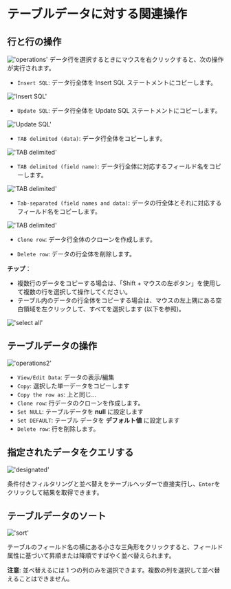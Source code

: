 # テーブルデータに対する関連操作

## 行と行の操作

!['operations'](/image/connection-manage/operations_data2.png)
データ行を選択するときにマウスを右クリックすると、次の操作が実行されます。

- `Insert SQL`: データ行全体を Insert SQL ステートメントにコピーします。

!['Insert SQL'](/image/connection-manage/Insert_SQL.png)

- `Update SQL`: データ行全体を Update SQL ステートメントにコピーします。

!['Update SQL'](/image/connection-manage/Update_SQL.png)

- `TAB delimited (data)`: データ行全体をコピーします。

!['TAB delimited'](/image/connection-manage/TAB_data.png)

- `TAB delimited (field name)`: データ行全体に対応するフィールド名をコピーします。

!['TAB delimited'](/image/connection-manage/TAB_field.png)

- `Tab-separated (field names and data)`: データの行全体とそれに対応するフィールド名をコピーします。

!['TAB delimited'](/image/connection-manage/TAB_all.png)

- `Clone row`: データ行全体のクローンを作成します。

- `Delete row`: データの行全体を削除します。

**チップ**：
- 複数行のデータをコピーする場合は、「Shift + マウスの左ボタン」を使用して複数の行を選択して操作してください。
- テーブル内のデータの行全体をコピーする場合は、マウスの左上隅にある空白領域を左クリックして、すべてを選択します (以下を参照)。

!['select all'](/image/connection-manage/selectAll.png)

## テーブルデータの操作

!['operations2'](/image/connection-manage/operations_data.png)

- `View/Edit Data`: データの表示/編集
- `Copy`: 選択した単一データをコピーします
- `Copy the row as`: 上と同じ...
- `Clone row`: 行データのクローンを作成します。
- `Set NULL`: テーブルデータを **null** に設定します
- `Set DEFAULT`: テーブル データを **デフォルト値** に設定します
- `Delete row`: 行を削除します。

## 指定されたデータをクエリする
!['designated'](/image/connection-manage/designated.png)

条件付きフィルタリングと並べ替えをテーブルヘッダーで直接実行し、`Enter`をクリックして結果を取得できます。


## テーブルデータのソート

!['sort'](/image/connection-manage/sort_data.png)

テーブルのフィールド名の横にある小さな三角形をクリックすると、フィールド属性に基づいて昇順または降順ですばやく並べ替えられます。


**注意**: 並べ替えるには 1 つの列のみを選択できます。複数の列を選択して並べ替えることはできません。